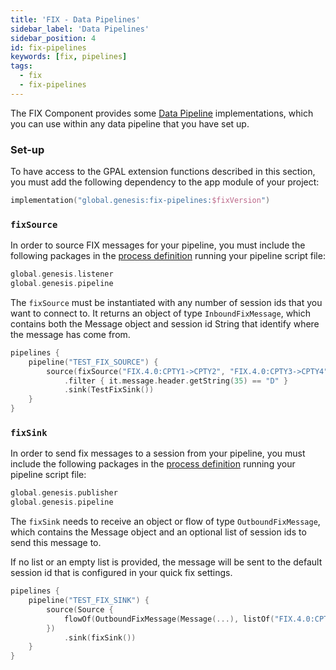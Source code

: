 ```yaml
---
title: 'FIX - Data Pipelines'
sidebar_label: 'Data Pipelines'
sidebar_position: 4
id: fix-pipelines
keywords: [fix, pipelines]
tags:
  - fix
  - fix-pipelines
---
```


The FIX Component provides some [Data Pipeline](/develop/server-capabilities/integrations/data-pipelines/) implementations, which you can use within any data pipeline that you have set up. 

### Set-up

To have access to the GPAL extension functions described in this section, you must add the following dependency to the app module of your project:

```kotlin
implementation("global.genesis:fix-pipelines:$fixVersion")
```

### `fixSource`

In order to source FIX messages for your pipeline, you must include the following packages in the [process definition](/develop/server-capabilities/runtime-configuration/processes/) running your pipeline script file:

```kotlin
global.genesis.listener
global.genesis.pipeline
```

The `fixSource` must be instantiated with any number of session ids that you want to connect to. It returns an object of type `InboundFixMessage`, which contains both the Message object and session id String that identify where the message has come from.

```kotlin
pipelines {
    pipeline("TEST_FIX_SOURCE") {
        source(fixSource("FIX.4.0:CPTY1->CPTY2", "FIX.4.0:CPTY3->CPTY4"))
            .filter { it.message.header.getString(35) == "D" }
            .sink(TestFixSink())
    }
}
```

### `fixSink`

In order to send fix messages to a session from your pipeline, you must include the following packages in the [process definition](/develop/server-capabilities/runtime-configuration/processes/) running your pipeline script file:

```kotlin
global.genesis.publisher
global.genesis.pipeline
```

The `fixSink` needs to receive an object or flow of type `OutboundFixMessage`, which contains the Message object and an optional list of session ids to send this message to.

If no list or an empty list is provided, the message will be sent to the default session id that is configured in your quick fix settings.

```kotlin
pipelines {
    pipeline("TEST_FIX_SINK") {
        source(Source {
            flowOf(OutboundFixMessage(Message(...), listOf("FIX.4.0:CPTY1->CPTY2", "FIX.4.0:CPTY3->CPTY4")), OutboundFixMessage(Message(...)))
        })
            .sink(fixSink())
    }
}
```
